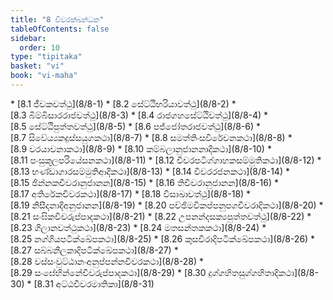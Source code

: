 ```yaml
---
title: "8 චීවරක්ඛන්ධක"
tableOfContents: false
sidebar:
  order: 10
type: "tipitaka"
basket: "vi"
book: "vi-maha"
---
```



<DynamicBreadcrumb />



<TableOfContents book="vi-maha" section="8">
* [8.1 ජීවකවත්ථු](8/8-1)
* [8.2 සේට්ඨිභරියාවත්ථු](8/8-2)
* [8.3 බිම්බිසාරරාජවත්ථු](8/8-3)
* [8.4 රාජගහසේට්ඨිවත්ථු](8/8-4)
* [8.5 සේට්ඨිපුත්තවත්ථු](8/8-5)
* [8.6 පජ්ජෝතරාජවත්ථු](8/8-6)
* [8.7 සිවේය්‍යකදුස්සයුගකථා](8/8-7)
* [8.8 සමත්තිංසවිරේචනකථා](8/8-8)
* [8.9 වරයාචනාකථා](8/8-9)
* [8.10 කම්බලානුජානනාදිකථා](8/8-10)
* [8.11 පංසුකූලපරියේසනකථා](8/8-11)
* [8.12 චීවරපටිග්ගාහකසම්මුතිකථා](8/8-12)
* [8.13 භණ්ඩාගාරසම්මුතිආදිකථා](8/8-13)
* [8.14 චීවරරජනකථා](8/8-14)
* [8.15 ඡින්නකචීවරානුජානන](8/8-15)
* [8.16 තිචීවරානුජානන](8/8-16)
* [8.17 අතිරේකචීවරකථා](8/8-17)
* [8.18 විසාඛාවත්ථු](8/8-18)
* [8.19 නිසීදනාදිඅනුජානන](8/8-19)
* [8.20 පච්ඡිමවිකප්පනුපගචීවරාදිකථා](8/8-20)
* [8.21 සංඝිකචීවරුප්පාදකථා](8/8-21)
* [8.22 උපනන්දසක්‍යපුත්තවත්ථු](8/8-22)
* [8.23 ගිලානවත්ථුකථා](8/8-23)
* [8.24 මතසන්තකකථා](8/8-24)
* [8.25 නග්ගියපටික්ඛේපකථා](8/8-25)
* [8.26 කුසචීරාදිපටික්ඛේපකථා](8/8-26)
* [8.27 සබ්බනීලකාදිපටික්ඛේපකථා](8/8-27)
* [8.28 වස්සංවුට්ඨානංඅනුප්පන්නචීවරකථා](8/8-28)
* [8.29 සංඝේභින්නේචීවරුප්පාදකථා](8/8-29)
* [8.30 දුග්ගහිතසුග්ගහිතාදිකථා](8/8-30)
* [8.31 අට්ඨචීවරමාතිකා](8/8-31)
</TableOfContents>